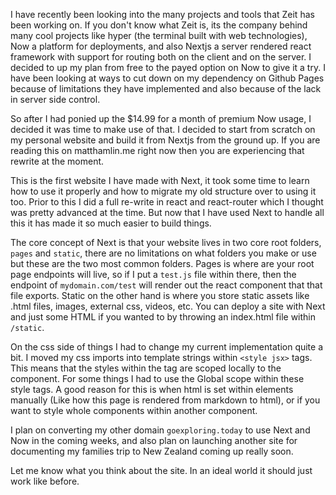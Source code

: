 I have recently been looking into the many projects and tools that Zeit has been
working on. If you don't know what Zeit is, its the company behind many cool
projects like hyper (the terminal built with web technologies), Now a platform
for deployments, and also Nextjs a server rendered react framework with support
for routing both on the client and on the server. I decided to up my plan from
free to the payed option on Now to give it a try. I have been looking at ways to
cut down on my dependency on Github Pages because of limitations they have
implemented and also because of the lack in server side control.

So after I had ponied up the $14.99 for a month of premium Now usage, I decided
it was time to make use of that. I decided to start from scratch on my personal
website and build it from Nextjs from the ground up. If you are reading this on
matthamlin.me right now then you are experiencing that rewrite at the moment.

This is the first website I have made with Next, it took some time to learn how
to use it properly and how to migrate my old structure over to using it too.
Prior to this I did a full re-write in react and react-router which I thought
was pretty advanced at the time. But now that I have used Next to handle all
this it has made it so much easier to build things.

The core concept of Next is that your website lives in two core root folders,
`pages` and `static`, there are no limitations on what folders you make or use
but these are the two most common folders. Pages is where are your root page
endpoints will live, so if I put a `test.js` file within there, then the
endpoint of `mydomain.com/test` will render out the react component that that
file exports. Static on the other hand is where you store static assets like
.html files, images, external css, videos, etc. You can deploy a site with Next
and just some HTML if you wanted to by throwing an index.html file within
`/static`.

On the css side of things I had to change my current implementation quite a bit.
I moved my css imports into template strings within `<style jsx>` tags. This
means that the styles within the tag are scoped locally to the component. For
some things I had to use the Global scope within these style tags. A good reason
for this is when html is set within elements manually (Like how this page is
rendered from markdown to html), or if you want to style whole components within
another component.

I plan on converting my other domain `goexploring.today` to use Next and Now in
the coming weeks, and also plan on launching another site for documenting my
families trip to New Zealand coming up really soon.

Let me know what you think about the site. In an ideal world it should just work
like before.
